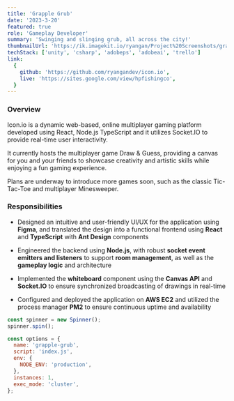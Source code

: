 ```yaml
---
title: 'Grapple Grub'
date: '2023-3-20'
featured: true
role: 'Gameplay Developer'
summary: 'Swinging and slinging grub, all across the city!'
thumbnailUrl: 'https://ik.imagekit.io/ryangan/Project%20Screenshots/grapple-grub/grapplegrub-thumbnail.png?updatedAt=1723239351853'
techStack: ['unity', 'csharp', 'adobeps', 'adobeai', 'trello']
link:
  {
    github: 'https://github.com/ryangandev/icon.io',
    live: 'https://sites.google.com/view/hpfishingco',
  }
---
```


### Overview

Icon.io is a dynamic web-based, online multiplayer gaming platform developed using React, Node.js TypeScript and it utilizes Socket.IO to provide real-time user interactivity.

It currently hosts the multiplayer game Draw & Guess, providing a canvas for you and your friends to showcase creativity and artistic skills while enjoying a fun gaming experience.

Plans are underway to introduce more games soon, such as the classic Tic-Tac-Toe and multiplayer Minesweeper.

### Responsibilities

- Designed an intuitive and user-friendly UI/UX for the application using **Figma**, and translated the design into a functional frontend using **React** and **TypeScript** with **Ant Design** components

- Engineered the backend using **Node.js**, with robust **socket event emitters and listeners** to support **room management**, as well as the **gameplay logic** and architecture

- Implemented the **whiteboard** component using the **Canvas API** and **Socket.IO** to ensure synchronized broadcasting of drawings in real-time

- Configured and deployed the application on **AWS EC2** and utilized the process manager **PM2** to ensure continuous uptime and availability

```js showLineNumbers
const spinner = new Spinner();
spinner.spin();

const options = {
  name: 'grapple-grub',
  script: 'index.js',
  env: {
    NODE_ENV: 'production',
  },
  instances: 1,
  exec_mode: 'cluster',
};
```
